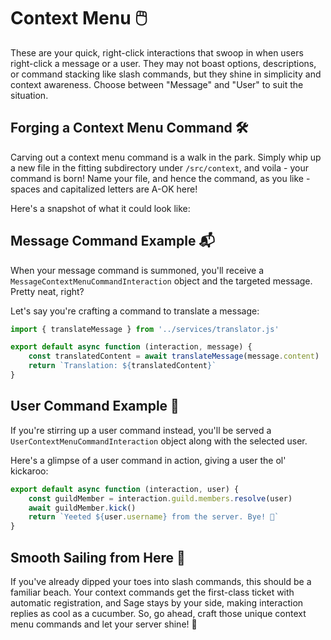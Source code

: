 
# Context Menu 🖱️

These are your quick, right-click interactions that swoop in when users right-click a message or a user. They may not boast options, descriptions, or command stacking like slash commands, but they shine in simplicity and context awareness. Choose between "Message" and "User" to suit the situation.

## Forging a Context Menu Command 🛠️

Carving out a context menu command is a walk in the park. Simply whip up a new file in the fitting subdirectory under `/src/context`, and voila - your command is born! Name your file, and hence the command, as you like - spaces and capitalized letters are A-OK here!

Here's a snapshot of what it could look like:

<FileTree>
	<FileTree.Folder name="src" open>
		<FileTree.Folder name="message" defaultOpen>
			<FileTree.File name="Translate.js" />
			<FileTree.File name="Analyze Sentiment.js" />
		</FileTree.Folder>
		<FileTree.Folder name="user" defaultOpen>
			<FileTree.File name="Kick.js" />
			<FileTree.File name="Send Welcome Message.js" />
		</FileTree.Folder>
	</FileTree.Folder>
</FileTree>

## Message Command Example 📬

When your message command is summoned, you'll receive a `MessageContextMenuCommandInteraction` object and the targeted message. Pretty neat, right?

Let's say you're crafting a command to translate a message:

```js showLineNumbers filename="src/context/message/Translate.js"
import { translateMessage } from '../services/translator.js'

export default async function (interaction, message) {
	const translatedContent = await translateMessage(message.content)
	return `Translation: ${translatedContent}`
}
```

## User Command Example 👤

If you're stirring up a user command instead, you'll be served a `UserContextMenuCommandInteraction` object along with the selected user.

Here's a glimpse of a user command in action, giving a user the ol' kickaroo:

```js showLineNumbers filename="src/context/user/Kick.js" {2}
export default async function (interaction, user) {
	const guildMember = interaction.guild.members.resolve(user)
	await guildMember.kick()
	return `Yeeted ${user.username} from the server. Bye! 👋`
}
```

## Smooth Sailing from Here 🌊

If you've already dipped your toes into slash commands, this should be a familiar beach. Your context commands get the first-class ticket with automatic registration, and Sage stays by your side, making interaction replies as cool as a cucumber. So, go ahead, craft those unique context menu commands and let your server shine! 🌟
